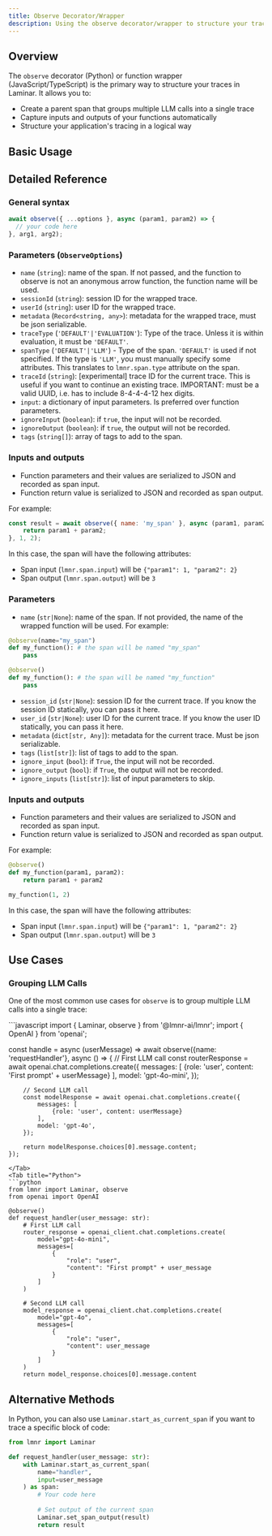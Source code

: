 ```yaml
---
title: Observe Decorator/Wrapper
description: Using the observe decorator/wrapper to structure your traces
---
```



## Overview

The `observe` decorator (Python) or function wrapper (JavaScript/TypeScript) is the primary way to structure your traces in Laminar. It allows you to:

- Create a parent span that groups multiple LLM calls into a single trace
- Capture inputs and outputs of your functions automatically
- Structure your application's tracing in a logical way

## Basic Usage

<ObserveExample />

## Detailed Reference

<Tabs>
<Tab title="JavaScript/TypeScript">

### General syntax

```javascript
await observe({ ...options }, async (param1, param2) => {
  // your code here
}, arg1, arg2);
```

### Parameters (`ObserveOptions`)
- `name` (`string`): name of the span. If not passed, and the function to observe is not an anonymous arrow function, the function name will be used.
- `sessionId` (`string`): session ID for the wrapped trace.
- `userId` (`string`): user ID for the wrapped trace.
- `metadata` (`Record<string, any>`): metadata for the wrapped trace, must be json serializable.
- `traceType` (`'DEFAULT'|'EVALUATION'`): Type of the trace. Unless it is within evaluation, it must be `'DEFAULT'`.
- `spanType` (`'DEFAULT'|'LLM'`) - Type of the span. `'DEFAULT'` is used if not specified. If the type is `'LLM'`,
   you must manually specify some attributes. This translates to `lmnr.span.type` attribute on the span.
- `traceId` (`string`): [experimental] trace ID for the current trace. This is useful if you want to continue an existing trace.
IMPORTANT: must be a valid UUID, i.e. has to include 8-4-4-4-12 hex digits.
- `input`: a dictionary of input parameters. Is preferred over function parameters.
- `ignoreInput` (`boolean`): if `true`, the input will not be recorded.
- `ignoreOutput` (`boolean`): if `true`, the output will not be recorded.
- `tags` (`string[]`): array of tags to add to the span.

### Inputs and outputs
- Function parameters and their values are serialized to JSON and recorded as span input.
- Function return value is serialized to JSON and recorded as span output.

For example:

```javascript
const result = await observe({ name: 'my_span' }, async (param1, param2) => {
    return param1 + param2;
}, 1, 2);
```

In this case, the span will have the following attributes:
- Span input (`lmnr.span.input`) will be `{"param1": 1, "param2": 2}`
- Span output (`lmnr.span.output`) will be `3`
</Tab>
<Tab title="Python">

### Parameters

- `name` (`str|None`): name of the span. If not provided, the name of the wrapped function will be used.
For example:
```python
@observe(name="my_span")
def my_function(): # the span will be named "my_span"
    pass

@observe()
def my_function(): # the span will be named "my_function"
    pass
```

- `session_id` (`str|None`): session ID for the current trace. If you know the session ID statically, you can pass it here.
- `user_id` (`str|None`): user ID for the current trace. If you know the user ID statically, you can pass it here.
- `metadata` (`dict[str, Any]`): metadata for the current trace. Must be json serializable.
- `tags` (`list[str]`): list of tags to add to the span.
- `ignore_input` (`bool`): if `True`, the input will not be recorded.
- `ignore_output` (`bool`): if `True`, the output will not be recorded.
- `ignore_inputs` (`list[str]`): list of input parameters to skip.

### Inputs and outputs
- Function parameters and their values are serialized to JSON and recorded as span input.
- Function return value is serialized to JSON and recorded as span output.

For example:
```python
@observe()
def my_function(param1, param2):
    return param1 + param2

my_function(1, 2)
```

In this case, the span will have the following attributes:
- Span input (`lmnr.span.input`) will be `{"param1": 1, "param2": 2}`
- Span output (`lmnr.span.output`) will be `3`
</Tab>
</Tabs>

## Use Cases

### Grouping LLM Calls

One of the most common use cases for `observe` is to group multiple LLM calls into a single trace:

<Tabs>
<Tab title="JavaScript/TypeScript">
```javascript
import { Laminar, observe } from '@lmnr-ai/lmnr';
import { OpenAI } from 'openai';

const handle = async (userMessage) => 
    await observe({name: 'requestHandler'}, async () => {
        // First LLM call
        const routerResponse = await openai.chat.completions.create({
            messages: [
                {role: 'user', content: 'First prompt' + userMessage}
            ],
            model: 'gpt-4o-mini',
        });
        
        // Second LLM call
        const modelResponse = await openai.chat.completions.create({
            messages: [
                {role: 'user', content: userMessage}
            ],
            model: 'gpt-4o',
        });

        return modelResponse.choices[0].message.content;
    });
```
</Tab>
<Tab title="Python">
```python
from lmnr import Laminar, observe
from openai import OpenAI

@observe()
def request_handler(user_message: str):
    # First LLM call
    router_response = openai_client.chat.completions.create(
        model="gpt-4o-mini",
        messages=[
            {
                "role": "user",
                "content": "First prompt" + user_message
            }
        ]
    )
    
    # Second LLM call
    model_response = openai_client.chat.completions.create(
        model="gpt-4o",
        messages=[
            {
                "role": "user",
                "content": user_message
            }
        ]
    )
    return model_response.choices[0].message.content
```
</Tab>
</Tabs>

## Alternative Methods

In Python, you can also use `Laminar.start_as_current_span` if you want to trace a specific block of code:

```python
from lmnr import Laminar

def request_handler(user_message: str):
    with Laminar.start_as_current_span(
        name="handler",
        input=user_message
    ) as span:
        # Your code here
        
        # Set output of the current span
        Laminar.set_span_output(result)
        return result
``` 